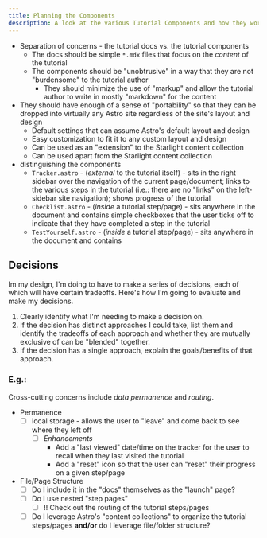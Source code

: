 ```yaml
---
title: Planning the Components
description: A look at the various Tutorial Components and how they work together.
---
```


- Separation of concerns - the tutorial docs vs. the tutorial components
  - The docs should be simple `*.mdx` files that focus on the *content* of the tutorial
  - The components should be "unobtrusive" in a way that they are not "burdensome" to the tutorial author
    - They should minimize the use of "markup" and allow the tutorial author to write in mostly "markdown" for the content
- They should have enough of a sense of "portability" so that they can be dropped into virtually any Astro site regardless of the site's layout and design
  - Default settings that can assume Astro's default layout and design
  - Easy customization to fit it to any custom layout and design
  - Can be used as an "extension" to the Starlight content collection
  - Can be used apart from the Starlight content collection
- distinguishing the components
  - `Tracker.astro` - (*external* to the tutorial itself) - sits in the right sidebar over the navigation of the current page/document; links to the various steps in the tutorial (i.e.: there are no "links" on the left-sidebar site navigation); shows progress of the tutorial
  - `Checklist.astro` - (*inside* a tutorial step/page) - sits anywhere in the document and contains simple checkboxes that the user ticks off to indicate that they have completed a step in the tutorial
  - `TestYourself.astro` - (*inside* a tutorial step/page) - sits anywhere in the document and contains 


## Decisions

Im my design, I'm doing to have to make a series of decisions, each of which will have certain tradeoffs. Here's how I'm going to evaluate and make my decisions.

1. Clearly identify what I'm needing to make a decision on.
1. If the decision has distinct approaches I could take, list them and identify the tradeoffs of each approach and whether they are mutually exclusive of can be "blended" together.
1. If the decision has a single approach, explain the goals/benefits of that approach.

### E.g.:

Cross-cutting concerns include *data permanence* and *routing*.

- Permanence
  - [ ] local storage - allows the user to "leave" and come back to see where they left off
    - [ ] *Enhancements*
      - Add a "last viewed" date/time on the tracker for the user to recall when they last visited the tutorial
      - Add a "reset" icon so that the user can "reset" their progress on a given step/page
- File/Page Structure
  - [ ] Do I include it in the "docs" themselves as the "launch" page?
  - [ ] Do I use nested "step pages"
    - [ ] !! Check out the routing of the tutorial steps/pages
  - [ ] Do I leverage Astro's "content collections" to organize the tutorial steps/pages **and/or** do I leverage file/folder structure?
